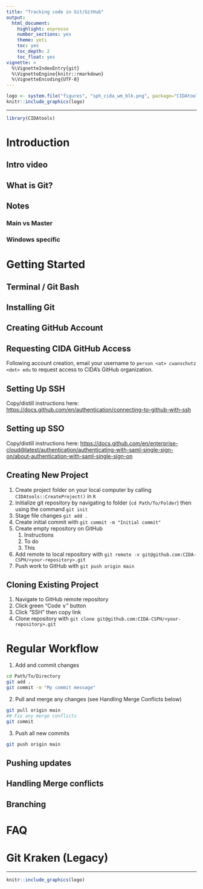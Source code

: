```yaml
---
title: "Tracking code in Git/GitHub"
output: 
  html_document:
    highlight: espresso
    number_sections: yes
    theme: yeti
    toc: yes
    toc_depth: 2
    toc_float: yes
vignette: >
  %\VignetteIndexEntry{git}
  %\VignetteEngine{knitr::rmarkdown}
  %\VignetteEncoding{UTF-8}
---
```


```r
logo <- system.file("figures", "sph_cida_wm_blk.png", package="CIDAtools")
knitr::include_graphics(logo)
```

---

```r
library(CIDAtools)
```

# Introduction

## Intro video

## What is Git?

## Notes

### Main vs Master

### Windows specific

# Getting Started

## Terminal / Git Bash

## Installing Git

## Creating GitHub Account

## Requesting CIDA GitHub Access

Following account creation, email your username to 
`person <at> cuanschutz <dot> edu`
to request access to CIDA's GitHub organization.

## Setting Up SSH

Copy/distill instructions here: 
<https://docs.github.com/en/authentication/connecting-to-github-with-ssh>

## Setting up SSO

Copy/distill instructions here: 
<https://docs.github.com/en/enterprise-cloud@latest/authentication/authenticating-with-saml-single-sign-on/about-authentication-with-saml-single-sign-on>

## Creating New Project

1. Create project folder on your local computer by calling 
`CIDAtools::CreateProject()` in `R`
2. Initialize git repository by navigating to folder (`cd Path/To/Folder`) then
using the command `git init`
3. Stage file changes `git add . `
3. Create initial commit with `git commit -m "Initial commit"`
4. Create empty repository on GitHub
    1. Instructions
    2. To do
    3. This
5. Add remote to local repository with 
`git remote -v git@github.com:CIDA-CSPH/<your-repository>.git`
6. Push work to GitHub with `git push origin main`

## Cloning Existing Project

1. Navigate to GitHub remote repository
2. Click green "Code &or;" button
3. Click "SSH" then copy link
4. Clone repository with `git clone git@github.com:CIDA-CSPH/<your-repository>.git`

# Regular Workflow

1. Add and commit changes
```bash
cd Path/To/Directory
git add .
git commit -m "My commit message"
```
2. Pull and merge any changes (see Handling Merge Conflicts below)
```bash
git pull origin main
## Fix any merge conflicts
git commit
```
3. Push all new commits
```bash
git push origin main
```

## Pushing updates

## Handling Merge conflicts

## Branching

# FAQ

# Git Kraken (Legacy)

---

```r
knitr::include_graphics(logo)
```
